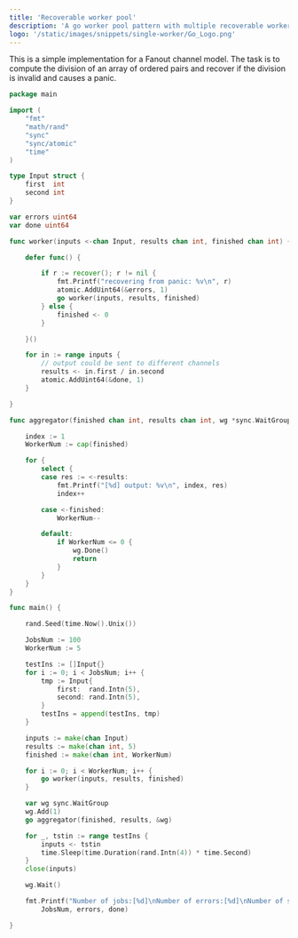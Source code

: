```yaml
---
title: 'Recoverable worker pool'
description: 'A go worker pool pattern with multiple recoverable workers.'
logo: '/static/images/snippets/single-worker/Go_Logo.png'
---
```


This is a simple implementation for a Fanout channel model. The task is to compute the division
of an array of ordered pairs and recover if the division is invalid and causes a panic.

```go
package main

import (
	"fmt"
	"math/rand"
	"sync"
	"sync/atomic"
	"time"
)

type Input struct {
	first  int
	second int
}

var errors uint64
var done uint64

func worker(inputs <-chan Input, results chan int, finished chan int) {

	defer func() {

		if r := recover(); r != nil {
			fmt.Printf("recovering from panic: %v\n", r)
			atomic.AddUint64(&errors, 1)
			go worker(inputs, results, finished)
		} else {
			finished <- 0
		}

	}()

	for in := range inputs {
		// output could be sent to different channels
		results <- in.first / in.second
		atomic.AddUint64(&done, 1)
	}

}

func aggregator(finished chan int, results chan int, wg *sync.WaitGroup) {

	index := 1
	WorkerNum := cap(finished)

	for {
		select {
		case res := <-results:
			fmt.Printf("[%d] output: %v\n", index, res)
			index++

		case <-finished:
			WorkerNum--

		default:
			if WorkerNum <= 0 {
				wg.Done()
				return
			}
		}
	}
}

func main() {

	rand.Seed(time.Now().Unix())

	JobsNum := 100
	WorkerNum := 5

	testIns := []Input{}
	for i := 0; i < JobsNum; i++ {
		tmp := Input{
			first:  rand.Intn(5),
			second: rand.Intn(5),
		}
		testIns = append(testIns, tmp)
	}

	inputs := make(chan Input)
	results := make(chan int, 5)
	finished := make(chan int, WorkerNum)

	for i := 0; i < WorkerNum; i++ {
		go worker(inputs, results, finished)
	}

	var wg sync.WaitGroup
	wg.Add(1)
	go aggregator(finished, results, &wg)

	for _, tstin := range testIns {
		inputs <- tstin
		time.Sleep(time.Duration(rand.Intn(4)) * time.Second)
	}
	close(inputs)

	wg.Wait()

	fmt.Printf("Number of jobs:[%d]\nNumber of errors:[%d]\nNumber of successfully done tasks:[%d]\n",
		JobsNum, errors, done)

}
```